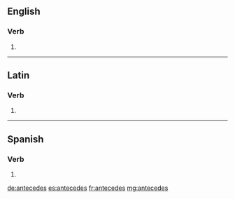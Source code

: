 ==English==

===Verb===
{{head|en|verb form}}

# {{en-third-person singular of|antecede}}

----

==Latin==

===Verb===
{{la-verb-form|antecēdēs}}

# {{inflection of|antecēdō||2|s|futr|actv|indc|lang=la}}

----

==Spanish==

===Verb===
{{es-verb-form}}

# {{es-verb form of|ending=er|mood=indicative|tense=present|pers=2|formal=no|number=singular|anteceder}}

[[de:antecedes]]
[[es:antecedes]]
[[fr:antecedes]]
[[mg:antecedes]]